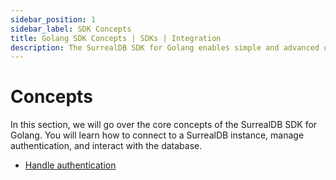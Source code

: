 ```yaml
---
sidebar_position: 1
sidebar_label: SDK Concepts
title: Golang SDK Concepts | SDKs | Integration
description: The SurrealDB SDK for Golang enables simple and advanced querying of a remote or embedded database.
---
```


# Concepts 

In this section, we will go over the core concepts of the SurrealDB SDK for Golang. You will learn how to connect to a SurrealDB instance, manage authentication, and interact with the database.

- [Handle authentication](/docs/sdk/golang/core/handling-authentication)

